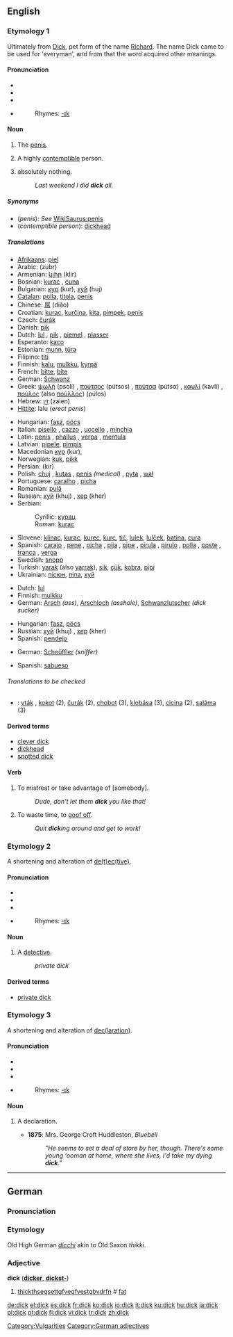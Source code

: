 {{see|Dick}}
==English==

===Etymology 1===
Ultimately from [[Dick]], pet form of the name [[Richard]]. The name Dick came to be used for 'everyman', and from that the word acquired other meanings.

====Pronunciation====
*{{AHD|dĭk}}
*{{IPA|/dɪk/}}
*{{SAMPA|/dIk/}}
*{{audio|en-us-dick.ogg|Audio (US)}}
*:Rhymes: [[Rhymes:English:-ɪk|-ɪk]]

====Noun====
{{en-noun|s|-}}

# {{context|UK|US|coarse|slang}} The [[penis]].
# {{context|UK|US|offensive|coarse|slang}} A highly [[contemptible]] person.
# {{context|Canadian English|uncountable}} absolutely nothing.
#:''Last weekend I did '''dick''' all.''

=====Synonyms=====
*(''penis''): ''See'' [[WikiSaurus:penis]]
*(''contemptible person''): [[dickhead]]

=====Translations=====
{{trans-top|penis}}
<!--Note: put SLANG terms in this table, preferably coarse slang rather than taboo slang-->
*[[Afrikaans]]: [[piel]]
*Arabic: {{ARchar|[[زبر]]}} (zubr) {{m}}
*Armenian: [[կլիր]] (klir)
*Bosnian: [[kurac]] {{m}}, [[ćuna]] {{f}}
*Bulgarian: [[кур]] (kur), [[хуй]] (huj)
*[[Catalan]]: [[polla]], [[titola]], [[penis]]
*Chinese: [[屌]] (diǎo)
*Croatian: [[kurac]], [[kurčina]], [[kita]], [[pimpek]], [[penis]]
*Czech: [[čurák]]
*Danish: [[pik]]
*Dutch: [[lul]] {{m}}, [[pik]] {{m}}, [[piemel]] {{m}}, [[plasser]] {{m}}
*Esperanto: [[kaco]]
*Estonian: [[munn]], [[türa]]
*Filipino: [[titi]]
*Finnish: [[kalu]], [[mulkku]], [[kyrpä]]
*French: [[bitte]], [[bite]] {{f}}
*German: [[Schwanz]] {{m}}
*Greek: [[ψωλή]] (psolí) {{f}}, [[πούτσος]] (pútsos) {{m}}, [[πούτσα]] (pútsα) {{f}}, [[καυλί]] (kavlí) {{n}}, [[πούλος]] (also [[πούλλος]]) (púlos) {{m}}
*Hebrew: [[זין]] (zaien)
*[[Hittite]]: lalu {{n}} (''erect penis'')
{{trans-mid}}
*Hungarian: [[fasz]], [[pöcs]]
*Italian: [[pisello]] {{m}}, [[cazzo]] {{m}}, [[uccello]] {{m}}, [[minchia]] {{f}}
*Latin: [[penis]] {{m}}, [[phallus]] {{m}}, [[verpa]] {{f}}, [[mentula]] {{f}}
*Latvian: [[pipele]], [[pimpis]]
*Macedonian [[кур]] (kur), {{m}}
*Norwegian: [[kuk]], [[pikk]] {{m}}
*Persian: {{FAchar|[[کیر]]}} (kir)
*Polish: [[chuj]] {{m}}, [[kutas]] {{m}}, [[penis]] {{m}} ''(medical)''  , [[pyta]] {{f}}, [[wał]] {{m}}
*Portuguese: [[caralho]] {{m}}, [[picha]] {{f}}
*Romanian: [[pulă]] {{f}}
*Russian: [[хуй]] (khuj) {{m}}, [[хер]] (kher) {{m}}
*Serbian:
*:Cyrillic: [[курац]] {{m}}
*:Roman: [[kurac]] {{m}}
*Slovene: [[klinac]], [[kurac]], [[kurec]], [[kurc]], [[tič]], [[lulek]], [[lulček]], [[batina]], [[cura]]
*Spanish: [[carajo]] {{m}}, [[pene]] {{m}}, [[picha]] {{f}}, [[pija]] {{f}}, [[pipe]] {{m}}, [[pirula]] {{f}}, [[pirulo]] {{m}}, [[polla]] {{f}}, [[poste]] {{m}}, [[tranca]] {{f}}, [[verga]] {{f}}
*Swedish: [[snopp]] {{m}}
*Turkish: [[yarak]] (also [[yarrak]]), [[sik]], [[çük]], [[kobra]], [[pipi]]
*Ukrainian: [[пісюн]], [[піпа]], [[хуй]]
{{trans-bot}}

{{trans-top|a highly contemptible person}}
<!--Note: put SLANG terms in this table-->
*Dutch: [[lul]] {{m}}
*Finnish: [[mulkku]]
*German: [[Arsch]] {{m}} ''(ass)'', [[Arschloch]] {{m}} ''(asshole)'', [[Schwanzlutscher]] ''(dick sucker)''
{{trans-mid}}
*Hungarian: [[fasz]], [[pöcs]]
*Russian: [[хуй]] (khuj) {{m}}, [[хер]] (kher) {{m}}
*Spanish: [[pendejo]] {{m}}
{{trans-bot}}

{{trans-top|detective}}
*German: [[Schnüffler]] {{m}} ''(sniffer)''
{{trans-mid}}
*Spanish: [[sabueso]] {{m}}
{{trans-bot}}

======Translations to be checked======
<!--Remove this section once all of the translations below have been moved into the tables above.-->
{{checktrans}}
*{{ttbc|Slovak}}: [[vták]] , [[kokot]] (2), [[čurák]] (2), [[chobot]] (3), [[klobása]] (3), [[cicina]] (2), [[saláma]] (3)

====Derived terms====
*[[clever dick]]
*[[dickhead]]
*[[spotted dick]]

====Verb====
{{en-verb}}

# To mistreat or take advantage of [somebody].
#:''Dude, don't let them '''dick''' you like that!''
# To waste time, to [[goof off]].
#:''Quit '''dick'''ing around and get to work!''

===Etymology 2===
A shortening and alteration of [[detective|de(t)ec(tive)]].

====Pronunciation====
*{{AHD|dĭk}}
*{{IPA|/dɪk/}}
*{{SAMPA|/dIk/}}
*{{audio|en-us-dick.ogg|Audio (US)}}
*:Rhymes: [[Rhymes:English:-ɪk|-ɪk]]

====Noun====
{{en-noun|s}}

# {{context|dated|US|slang}} A [[detective]].
#:''private dick''

====Derived terms====
*[[private dick]]

===Etymology 3===
A shortening and alteration of [[declaration|dec(laration)]].

====Pronunciation====
*{{AHD|dĭk}}
*{{IPA|/dɪk/}}
*{{SAMPA|/dIk/}}
*{{audio|en-us-dick.ogg|Audio (US)}}
*:Rhymes: [[Rhymes:English:-ɪk|-ɪk]]

====Noun====
{{en-noun|s}}

# {{obsolete}} A declaration.
#* '''1875''': Mrs. George Croft Huddleston, ''Bluebell''
#*: ''"He seems to set a deal of store by her, though. There's some young 'ooman at home, where she lives, I'd take my dying '''dick'''."''

[[Category:Vulgarities]]

----

==German==

===Pronunciation===
{{IPA|/dɪk/}}

===Etymology===
Old High German ''[[dicchi]]'' akin to Old Saxon ''thikki''.

===Adjective===
'''dick''' ('''[[dicker]]''', '''[[dickst-]]''')

# [[thick]]thsegsettgfvegfvestgbvdrfn # [[fat]]

[[Category:German adjectives]]

[[de:dick]]
[[el:dick]]
[[es:dick]]
[[fr:dick]]
[[ko:dick]]
[[io:dick]]
[[it:dick]]
[[ku:dick]]
[[hu:dick]]
[[ja:dick]]
[[pl:dick]]
[[pt:dick]]
[[fi:dick]]
[[vi:dick]]
[[tr:dick]]
[[zh:dick]]